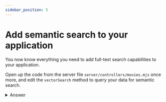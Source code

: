 ```yaml
---
sidebar_position: 5
---
```


# Add semantic search to your application

You now know everything you need to add full-text search capabilities to your application.

Open up the code from the server file `server/controllers/movies.mjs` once more, and edit the `vectorSearch` method to query your data for semantic search.

<details>
<summary>Answer</summary>
<div>

```js
  async vectorSearch(searchTerms) {
    const embeddedSearchTerms = await getTermEmbeddings(searchTerms);
    if (embeddedSearchTerms === null) throw new Error("No embedding found");

    const movies = await collection
      .aggregate([
        {
          $search: {
            index: "default",
            knnBeta: {
              vector: embeddedSearchTerms,
              path: "plot_embedding",
              k: 20,
            },
          },
        },
        {
          $project: {
            title: 1,
            year: 1,
            "imdb.rating": 1,
            fullplot: 1,
            poster: 1,
            released: 1,
            genres: 1,
            score: { $meta: "searchScore" },
          },
        },
      ])
      .toArray();
    return movies;
  }
```
</div>
</details>